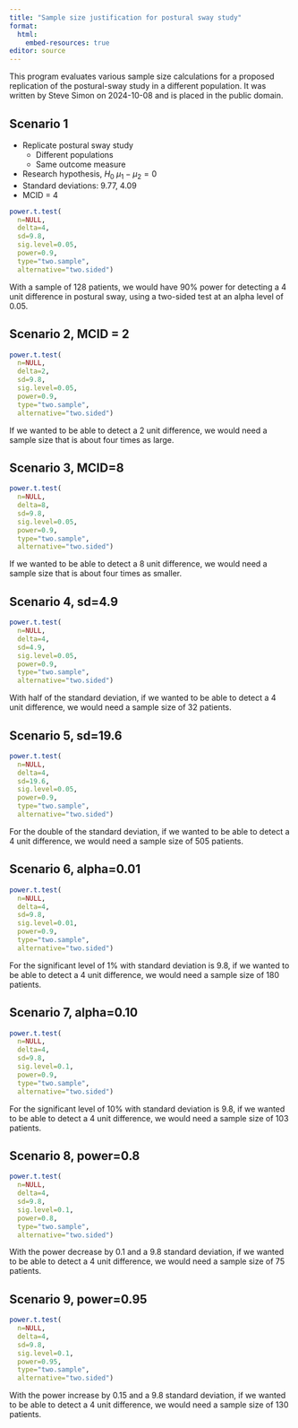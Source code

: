 ---
title: "Sample size justification for postural sway study"
format: 
  html:
    embed-resources: true
editor: source
---

This program evaluates various sample size calculations for a proposed replication of the postural-sway study in a different population. It was written by Steve Simon on 2024-10-08 and is placed in the public domain.

## Scenario 1

-   Replicate postural sway study
    -   Different populations
    -   Same outcome measure
-   Research hypothesis, $H_0\ \mu_1 - \mu_2 = 0$
-   Standard deviations: 9.77, 4.09
-   MCID = 4

```{r power-1}
power.t.test(
  n=NULL,
  delta=4,
  sd=9.8,
  sig.level=0.05,
  power=0.9,
  type="two.sample",
  alternative="two.sided")
```

With a sample of 128 patients, we would have 90% power for detecting a 4 unit difference in postural sway, using a two-sided test at an alpha level of 0.05.

## Scenario 2, MCID = 2

```{r power-2}
power.t.test(
  n=NULL,
  delta=2,
  sd=9.8,
  sig.level=0.05,
  power=0.9,
  type="two.sample",
  alternative="two.sided")
```

If we wanted to be able to detect a 2 unit difference, we would need a sample size that is about four times as large.
    
## Scenario 3, MCID=8

```{r power-3}
power.t.test(
  n=NULL,
  delta=8,
  sd=9.8,
  sig.level=0.05,
  power=0.9,
  type="two.sample",
  alternative="two.sided")
```
If we wanted to be able to detect a 8 unit difference, we would need a sample size that is about four times as smaller.

## Scenario 4, sd=4.9

```{r power-4}
power.t.test(
  n=NULL,
  delta=4,
  sd=4.9,
  sig.level=0.05,
  power=0.9,
  type="two.sample",
  alternative="two.sided")
```
With half of the standard deviation, if we wanted to be able to detect a 4 unit difference, we would need a sample size of 32 patients.

## Scenario 5, sd=19.6

```{r power-5}
power.t.test(
  n=NULL,
  delta=4,
  sd=19.6,
  sig.level=0.05,
  power=0.9,
  type="two.sample",
  alternative="two.sided")
```
For the double of the standard deviation, if we wanted to be able to detect a 4 unit difference, we would need a sample size of 505 patients.

## Scenario 6, alpha=0.01
```{r power-6}
power.t.test(
  n=NULL,
  delta=4,
  sd=9.8,
  sig.level=0.01,
  power=0.9,
  type="two.sample",
  alternative="two.sided")
```
For the significant level of 1% with standard deviation is 9.8, if we wanted to be able to detect a 4 unit difference, we would need a sample size of 180 patients.

## Scenario 7, alpha=0.10
```{r power-7}
power.t.test(
  n=NULL,
  delta=4,
  sd=9.8,
  sig.level=0.1,
  power=0.9,
  type="two.sample",
  alternative="two.sided")
```
For the significant level of 10% with standard deviation is 9.8, if we wanted to be able to detect a 4 unit difference, we would need a sample size of 103 patients.

## Scenario 8, power=0.8
```{r power-8}
power.t.test(
  n=NULL,
  delta=4,
  sd=9.8,
  sig.level=0.1,
  power=0.8,
  type="two.sample",
  alternative="two.sided")
```
With the power decrease by 0.1 and a 9.8 standard deviation, if we wanted to be able to detect a 4 unit difference, we would need a sample size of 75 patients.

## Scenario 9, power=0.95
```{r power-9}
power.t.test(
  n=NULL,
  delta=4,
  sd=9.8,
  sig.level=0.1,
  power=0.95,
  type="two.sample",
  alternative="two.sided")
```
With the power increase by 0.15 and a 9.8 standard deviation, if we wanted to be able to detect a 4 unit difference, we would need a sample size of 130 patients.
